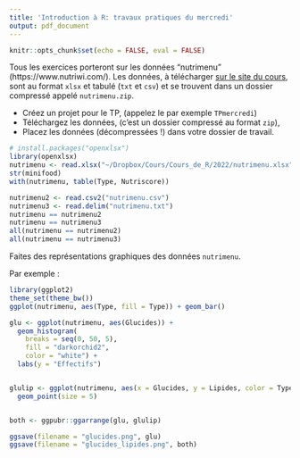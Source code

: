 ```yaml
---
title: 'Introduction à R: travaux pratiques du mercredi'
output: pdf_document
---
```


```r
knitr::opts_chunk$set(echo = FALSE, eval = FALSE)
```

Tous les exercices porteront sur les données "nutrimenu" (https://www.nutriwi.com/). Les données, à télécharger [sur le site du cours](https://vguillemot.github.io/intro2r/inst/extdata/nutrimenu.zip), sont au format `xlsx` et tabulé (`txt` et `csv`) et se trouvent dans un dossier compressé appelé `nutrimenu.zip`.

\section{Chargement des données}

\subsubsection{Préambule}

 - Créez un projet pour le TP, (appelez le par exemple `TPmercredi`)
 - Téléchargez les données, (c'est un dossier compressé au format `zip`),
 - Placez les données (décompressées !) dans votre dossier de travail.

\subsubsection{Chargement du jeu de données au format Excel}

\begin{enumerate}
\item Ouvrez le fichier `nutrimenu.xlsx` avec Excel (ou LibreOffice) et explorez le rapidement. Remarquez la description des variables sur la deuxième feuille !
\item Installez le package `openxlsx` (si ce n'est pas déjà fait).
\item Importez le fichier en R avec la fonction adéquate du package `openxlsx`.
\item Explorez rapidement la structure du jeu de données avec quelques commandes R.
\item Sauvegardez précieusement les quelques lignes de code que vous venez d'écrire dans un nouveau script `R`.
\end{enumerate}

```r
# install.packages("openxlsx")
library(openxlsx)
nutrimenu <- read.xlsx("~/Dropbox/Cours/Cours_de_R/2022/nutrimenu.xlsx")
str(minifood)
with(nutrimenu, table(Type, Nutriscore))
```

\subsubsection{Chargement du jeu de données au format tabulé}

\begin{enumerate}
\item Ouvrez les fichiers `nutrimenu.csv` et `nutrimenu.txt` avec un éditeur de texte (Rstudio est aussi un éditeur de texte). En quoi sont-ils différents ?
\item Importez le fichier `nutrimenu.csv`.
\item Importez le fichier `nutrimenu.txt`.
\item Est-ce que les objets créés par R sont différents ?
\end{enumerate}

```r
nutrimenu2 <- read.csv2("nutrimenu.csv")
nutrimenu3 <- read.delim("nutrimenu.txt")
nutrimenu == nutrimenu2
nutrimenu == nutrimenu3
all(nutrimenu == nutrimenu2)
all(nutrimenu == nutrimenu3)
```




\section{Graphes}

Faites des représentations graphiques des données `nutrimenu`.

Par exemple : 

\begin{enumerate}
\item Des diagrammes en bâtons des types de recettes.
\item Des histogrammes des Glucides, des Lipides etc.
\item Des nuages de points de quelques variables d'intérêt, coloriés par types de recettes.
\item Combinez quelques-uns de ces graphes avec la fonction `ggpubr::ggarrange()`.
\item Sauvegardez vos plus beaux graphes avec la fonction `ggsave`.
\end{enumerate}


```r
library(ggplot2)
theme_set(theme_bw())
ggplot(nutrimenu, aes(Type, fill = Type)) + geom_bar()

glu <- ggplot(nutrimenu, aes(Glucides)) + 
  geom_histogram(
    breaks = seq(0, 50, 5),
    fill = "darkorchid2",
    color = "white") + 
  labs(y = "Effectifs")


glulip <- ggplot(nutrimenu, aes(x = Glucides, y = Lipides, color = Type, shape = Type)) + 
  geom_point(size = 5)


both <- ggpubr::ggarrange(glu, glulip)

ggsave(filename = "glucides.png", glu)
ggsave(filename = "glucides_lipides.png", both)

```


